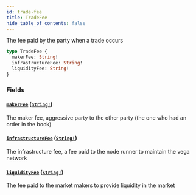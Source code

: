 ```yaml
---
id: trade-fee
title: TradeFee
hide_table_of_contents: false
---
```



The fee paid by the party when a trade occurs

```graphql
type TradeFee {
  makerFee: String!
  infrastructureFee: String!
  liquidityFee: String!
}
```


### Fields

#### [`makerFee`](#) ([`String!`](/docs/mainnet/graphql/scalars/string))

The maker fee, aggressive party to the other party (the one who had an order in the book)


#### [`infrastructureFee`](#) ([`String!`](/docs/mainnet/graphql/scalars/string))

The infrastructure fee, a fee paid to the node runner to maintain the vega network


#### [`liquidityFee`](#) ([`String!`](/docs/mainnet/graphql/scalars/string))

The fee paid to the market makers to provide liquidity in the market




